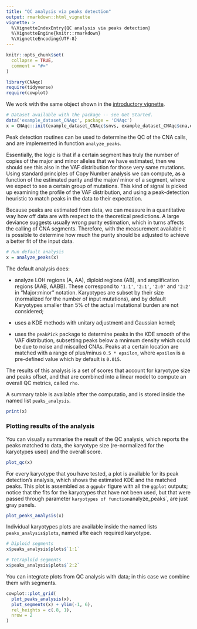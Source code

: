 ```yaml
---
title: "QC analysis via peaks detection"
output: rmarkdown::html_vignette
vignette: >
  %\VignetteIndexEntry{QC analysis via peaks detection}
  %\VignetteEngine{knitr::rmarkdown}
  %\VignetteEncoding{UTF-8}
---
```


```r
knitr::opts_chunk$set(
  collapse = TRUE,
  comment = "#>"
)
```

```r
library(CNAqc)
require(tidyverse)
require(cowplot)
```

We work with the same object shown in the [introductory vignette](file:///Users/gcaravagna/Documents/GitHub/CNAqc/docs/articles/CNAqc.html). 

```r
# Dataset available with the package -- see Get Started.
data('example_dataset_CNAqc', package = 'CNAqc')
x = CNAqc::init(example_dataset_CNAqc$snvs, example_dataset_CNAqc$cna,example_dataset_CNAqc$purity)
```


Peak detection routines can be used to determine the QC of the CNA calls, and are implemented in function `analyze_peaks`. 

Essentially, the logic is that if a certain segment has truly the number of copies of the major and minor alleles that we
have estimated, then we should see this also in the VAF distribution for those very same mutations. Using standard principles
of Copy Number analysis we can compute, as a function of the estimated purity and the major/ minor of a segment, where we expect 
to see a certain group of mutations. This kind of signal is picked up examining the profile of the VAF distribution, and using
a peak-detection heuristic to match peaks in the data to their expectation.

Because peaks are estimated from data, we can measure in a quantitative way how off data are with respect to the theoretical
predictions. A large deviance suggests usually wrong purity estimation, which in turns affects the calling of CNA segments.
Therefore, with the measurement available it is possible to determine how much the purity should be adjusted to achieve a 
better fit of the input data.


```r
# Run default analysis
x = analyze_peaks(x)
```

The default analysis does:

* analyze  LOH regions (A, AA), diploid regions (AB), and amplification regions (AAB, AABB). These correspond to
`'1:1'`, `'2:1'`, `'2:0'` and `'2:2'` in "Major:minor" notation. Karyotypes are subset by their size (normalized for
the number of input mutations), and by default Karyotypes smaller than 5% of the actual mutational burden are not considered;

* uses a KDE methods with unitary adjustment and Gaussian kernel;

* uses the `peakPick` package to determine peaks in the KDE smooth of the VAF distribution, subsetting peaks below a mnimum 
density which could be due to noise and miscalled CNAs. Peaks at a certain location are matched with a range of plus/minus 
`0.5 * epsilon`, where `epsilon` is a pre-defined value which by default is `0.015`.

The results of this analysis is a set of scores that account for karyotype size and peaks offset, and that are combined into
a linear model to compute an overall QC metrics, called `rho`.

A summary table is available after the computatio, and is stored inside the named list `peaks_analysis`.
```r
print(x)
```

### Plotting results of the analysis

You can visually summarise the result of the QC analysis, which reports the peaks matched to data, the karyotype size
(re-normalized for the karyotypes used) and the overall score.   

```r
plot_qc(x)
```

For every karyotype that you have tested, a plot is available for its peak detection's analysis, which shows the 
estimated KDE and the matched peaks. This plot is assembled as a `ggpubr` figure with all the `ggplot` outputs; notice
that the fits for the karyotypes that have not been used, but that were passed through parameter `karyotypes of function
`analyze_peaks`, are just gray panels.

```r
plot_peaks_analysis(x)
```

Individual karyotypes plots are available inside the named lists `peaks_analysis$plots`, named afte each required
karyotype.

```r
# Diploid segments
x$peaks_analysis$plots$`1:1`

# Tetraploid segments
x$peaks_analysis$plots$`2:2`
```

You can integrate plots from QC analysis with data; in this case we combine them with segments.
```r
cowplot::plot_grid(
  plot_peaks_analysis(x),
  plot_segments(x) + ylim(-1, 6),
  rel_heights = c(.8, 1),
  nrow = 2
)
```

